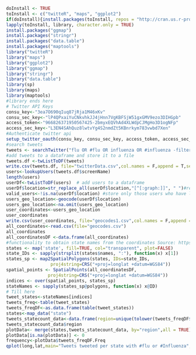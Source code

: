 ```r
doInstall <- TRUE
toInstall <- c("twitteR", "maps", "ggplot2")
if(doInstall){install.packages(toInstall, repos = "http://cran.us.r-project.org")}
lapply(toInstall, library, character.only = TRUE)
install.packages("ggmap")
install.packages("stringr")
install.packages("data.table")
install.packages("maptools")
library("twitteR")
library("maps")
library("ggplot2")
library("ggmap")
library("stringr")
library("data.table")
library(sp)
library(maps)
library(maptools)
#library ends here
# Twitter API Keys
consu_key<-"3ea7O690qIuq87jRja1M46xKv"
consu_sec_key<-"lP4QPxaiYuCNkvhkJJ4jHnn7VgKBFSjW51gxGMV9ezo3DIHGpb"
access_token<-"966826371950567425-2bmyxEQVhAd4XLWdpCJMgHo3D1ogNFp"
access_sec_key<-"L3EN4SAhQuz8lwtvYg4S2nmdZt5KBnrkym783vwbd7Xen"
#Authenticate twitter api
setup_twitter_oauth(consu_key, consu_sec_key, access_token, access_sec_key)
#search tweets
tweets <- searchTwitter("flu OR #flu OR influenza OR #influenza -filter:retweets", n = 2500, lang = "en")
#add tweets to a dataframe and store it to a file
tweets.df <-twListToDF(tweets)
write.csv(tweets.df, file="twitterData.csv",col.names = F,append = T,sep = ",",dec = ".",qmethod = "double")
users<-lookupUsers(tweets.df$screenName)
length(users)
userDf<-twListToDF(users)  # add users to a dataframe
userDf$location=str_replace_all(userDf$location,"[^[:graph:]]", " ")#replace all invalid graphic characters from the location
valid_users<-!is.na(userDf$location) #store only those users who have location
users_geo_location<-geocode(userDf$location)
users_geo_location<-na.omit(users_geo_location)
user_coordinates<-users_geo_location
user_coordinates
write.csv(user_coordinates, file="geocodes1.csv",col.names = F,append = T,sep = ",",dec = ".",qmethod = "double")
all_coordinates<-read.csv(file="geocodes.csv")
all_coordinates
all_coordinatesDF <-data.frame(all_coordinates) 
#functionality to obtain state names from the coordinates Source: https://stackoverflow.com/questions/8751497/latitude-longitude-coordinates-to-state-code-in-r/8751965
states <- map('state', fill=TRUE, col="transparent", plot=FALSE)
state_IDs <- sapply(strsplit(states$names, ":"), function(x) x[1])
states_sp <- map2SpatialPolygons(states, IDs=state_IDs,
                 proj4string=CRS("+proj=longlat +datum=WGS84"))
spatial_points <- SpatialPoints(all_coordinatesDF, 
                proj4string=CRS("+proj=longlat +datum=WGS84"))
indices <- over(spatial_points, states_sp)
stateNames <- sapply(states_sp@polygons, function(x) x@ID)
# Till here
tweet_states<-stateNames[indices]
tweets_freq<-table(tweet_states)
tweets_freqDF<-as.data.frame(table(tweet_states))
states<-map_data("state")
tweets_statecount_data<-data.frame(region=unique(tolower(tweets_freqDF$tweet_states)),tweets_freqDF$Freq)
tweets_statecount_data$region
plotData<- merge(states,tweets_statecount_data, by="region",all = TRUE)
plotData[is.na(plotData)] <- 0
frequency<-plotData$tweets_freqDF.Freq
qplot(long,lat,main="Tweets tweeted per state with #flu or #Influenza",data=plotData,geom="polygon",fill=frequency,group=group)
```

